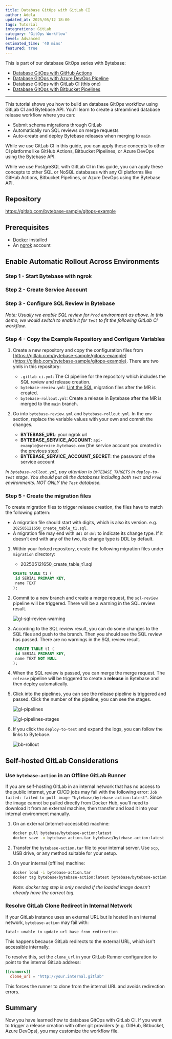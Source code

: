 ```yaml
---
title: Database GitOps with GitLab CI
author: Adela
updated_at: 2025/05/12 18:00
tags: Tutorial
integrations: GitLab
category: 'GitOps Workflow'
level: Advanced
estimated_time: '40 mins'
featured: true
---
```



This is part of our database GitOps series with Bytebase:

- [Database GitOps with GitHub Actions](/tutorials/gitops-github-workflow)
- [Database GitOps with Azure DevOps Pipeline](/tutorials/gitops-azure-devops-workflow)
- Database GitOps with GitLab CI (this one)
- [Database GitOps with Bitbucket Pipelines](/tutorials/gitops-bitbucket-workflow)

---

This tutorial shows you how to build an database GitOps workflow using GitLab CI and Bytebase API. You'll learn to create a streamlined database release workflow where you can:

- Submit schema migrations through GitLab
- Automatically run SQL reviews on merge requests
- Auto-create and deploy Bytebase releases when merging to `main`

While we use GitLab CI in this guide, you can apply these concepts to other CI platforms like GitHub Actions, Bitbucket Pipelines, or Azure DevOps using the Bytebase API.

<Info>

While we use PostgreSQL with GitLab CI in this guide, you can apply these concepts to other SQL or NoSQL databases with any CI platforms like GitHub Actions, Bitbucket Pipelines, or Azure DevOps using the Bytebase API.

</Info>

## Repository

https://gitlab.com/bytebase-sample/gitops-example

## Prerequisites

- [Docker](https://www.docker.com/) installed
- An [ngrok](https://ngrok.com/) account

## Enable Automatic Rollout Across Environments

### Step 1 - Start Bytebase with ngrok

<StartWithNgrok />

### Step 2 - Create Service Account

<CreateServiceAccountGitOps />

### Step 3 - Configure SQL Review in Bytebase

<ConfigSQLReview />

_Note: Usually we enable SQL review for `Prod` environment as above. In this demo, we would switch to enable it for `Test` to fit the following GitLab CI workflow._

### Step 4 - Copy the Example Repository and Configure Variables

1. Create a new repository and copy the configuration files from [https://gitlab.com/bytebase-sample/gitops-example](https://gitlab.com/bytebase-sample/gitops-example). There are two ymls in this repository:

   - `.gitlab-ci.yml`: The CI pipeline for the repository which includes the SQL review and release creation.
   - `bytebase-review.yml`: [Lint the SQL](/sql-review/review-policy/) migration files after the MR is created.
   - `bytebase-rollout.yml`: Create a release in Bytebase after the MR is merged to the `main` branch.

1. Go into `bytebase-review.yml` and `bytebase-rollout.yml`. In the `env` section, replace the variable values with your own and commit the changes.

   - **BYTEBASE_URL**: your ngrok url
   - **BYTEBASE_SERVICE_ACCOUNT**: `api-example@service.bytebase.com` (the service account you created in the previous step)
   - **BYTEBASE_SERVICE_ACCOUNT_SECRET**: the password of the service account

_In `bytebase-rollout.yml`, pay attention to `BYTEBASE_TARGETS` in `deploy-to-test` stage. You should put all the databases including both `Test` and `Prod` environments. NOT ONLY the `Test` database._

### Step 5 - Create the migration files

To create migration files to trigger release creation, the files have to match the following pattern:

- A migration file should start with digits, which is also its version. e.g. `202505121650_create_table_t1.sql`.
- A migration file may end with `ddl` or `dml` to indicate its change type. If it doesn't end with any of the two, its change type is DDL by default.

1. Within your forked repository, create the following migration files under `migration` directory:

   - 202505121650_create_table_t1.sql

   ```sql
   CREATE TABLE t1 (
    id SERIAL PRIMARY KEY,
    name TEXT
   );
   ```

1. Commit to a new branch and create a merge request, the `sql-review` pipeline will be triggered. There will be a warning in the SQL review result.

   ![gl-sql-review-warning](/content/docs/tutorials/gitops-gitlab-workflow/gl-sql-review-warning.webp)

1. According to the SQL review result, you can do some changes to the SQL files and push to the branch. Then you should see the SQL review has passed. There are no warnings in the SQL review result.

   ```sql
    CREATE TABLE t1 (
    id SERIAL PRIMARY KEY,
    name TEXT NOT NULL
   );
   ```

1. When the SQL review is passed, you can merge the merge request. The `release` pipeline will be triggered to create a **release** in Bytebase and then deploy automatically.

1. Click into the pipelines, you can see the release pipeline is triggered and passed. Click the number of the pipeline, you can see the stages.

   ![gl-pipelines](/content/docs/tutorials/gitops-gitlab-workflow/gl-pipelines.webp)

   ![gl-pipelines-stages](/content/docs/tutorials/gitops-gitlab-workflow/gl-pipelines-stages.webp)

1. If you click the `deploy-to-test` and expand the logs, you can follow the links to Bytebase.

   ![bb-rollout](/content/docs/tutorials/gitops-gitlab-workflow/bb-rollout.webp)

## Self-hosted GitLab Considerations

### Use `bytebase-action` in an Offline GitLab Runner

If you are self-hosting GitLab in an internal network that has no access to the public internet, your CI/CD jobs may fail with the following error: `Job failed: failed to pull image "bytebase/bytebase-action:latest"`. Since the image cannot be pulled directly from Docker Hub, you’ll need to download it from an external machine, then transfer and load it into your internal environment manually.

1. On an external (internet-accessible) machine:

   ```bash
   docker pull bytebase/bytebase-action:latest
   docker save -o bytebase-action.tar bytebase/bytebase-action:latest
   ```

1. Transfer the `bytebase-action.tar` file to your internal server.
   Use `scp`, USB drive, or any method suitable for your setup.
1. On your internal (offline) machine:

   ```bash
   docker load -i bytebase-action.tar
   docker tag bytebase/bytebase-action:latest bytebase/bytebase-action:latest
   ```

   _Note: docker tag step is only needed if the loaded image doesn’t already have the correct tag._

### Resolve GitLab Clone Redirect in Internal Network

If your GitLab instance uses an external URL but is hosted in an internal network, `bytebase-action` may fail with:

```
fatal: unable to update url base from redirection
```

This happens because GitLab redirects to the external URL, which isn't accessible internally.

To resolve this, set the `clone_url` in your GitLab Runner configuration to point to the internal GitLab address:

```toml
[[runners]]
  clone_url = "http://your.internal.gitlab"
```

This forces the runner to clone from the internal URL and avoids redirection errors.

## Summary

Now you have learned how to database GitOps with GitLab CI. If you want to trigger a release creation with other git providers (e.g. GitHub, Bitbucket, Azure DevOps), you may customize the workflow file.
